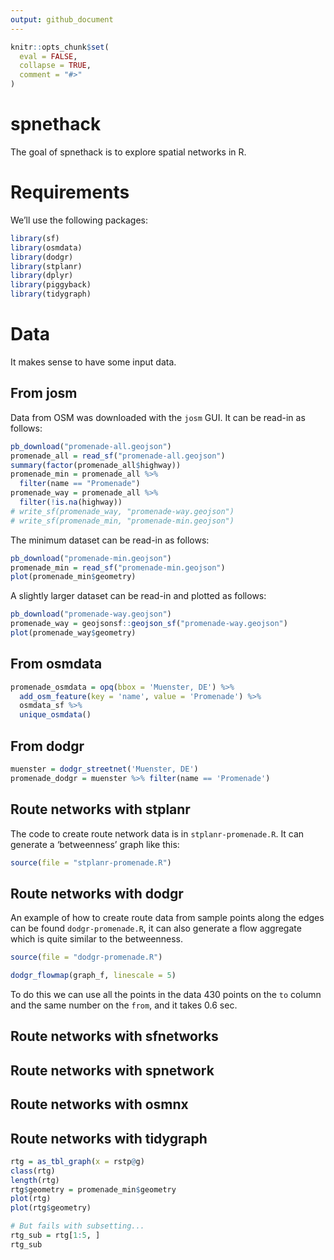 ```yaml
---
output: github_document
---
```


<!-- README.md is generated from README.Rmd. Please edit that file -->

```r
knitr::opts_chunk$set(
  eval = FALSE,
  collapse = TRUE,
  comment = "#>"
)
```

# spnethack

The goal of spnethack is to explore spatial networks in R.

# Requirements

We'll use the following packages:

```r
library(sf)
library(osmdata)
library(dodgr)
library(stplanr)
library(dplyr)
library(piggyback)
library(tidygraph)
```


# Data

It makes sense to have some input data.

## From josm

Data from OSM was downloaded with the `josm` GUI.
It can be read-in as follows:

```r
pb_download("promenade-all.geojson")
promenade_all = read_sf("promenade-all.geojson")
summary(factor(promenade_all$highway))
promenade_min = promenade_all %>% 
  filter(name == "Promenade")
promenade_way = promenade_all %>% 
  filter(!is.na(highway))
# write_sf(promenade_way, "promenade-way.geojson")
# write_sf(promenade_min, "promenade-min.geojson")
```

The minimum dataset can be read-in as follows:

```r
pb_download("promenade-min.geojson")
promenade_min = read_sf("promenade-min.geojson")
plot(promenade_min$geometry)
```

A slightly larger dataset can be read-in and plotted as follows:

```r
pb_download("promenade-way.geojson")
promenade_way = geojsonsf::geojson_sf("promenade-way.geojson")
plot(promenade_way$geometry)
```

## From osmdata 

```r
promenade_osmdata = opq(bbox = 'Muenster, DE') %>% 
  add_osm_feature(key = 'name', value = 'Promenade') %>% 
  osmdata_sf %>% 
  unique_osmdata()
```

## From dodgr

```r
muenster = dodgr_streetnet('Muenster, DE')
promenade_dodgr = muenster %>% filter(name == 'Promenade')
```

## Route networks with stplanr

The code to create route network data is in `stplanr-promenade.R`.
It can generate a 'betweenness' graph like this:

```r
source(file = "stplanr-promenade.R")
```

## Route networks with dodgr

An example of how to create route data from sample points along the edges can be found `dodgr-promenade.R`, it can also generate a flow aggregate which is quite similar to the betweenness.

```r
source(file = "dodgr-promenade.R")

dodgr_flowmap(graph_f, linescale = 5)
```

To do this we can use all the points in the data 430 points on the `to` column and the same number on the `from`, and it takes 0.6 sec.


## Route networks with sfnetworks


## Route networks with spnetwork


## Route networks with osmnx


## Route networks with tidygraph

```r
rtg = as_tbl_graph(x = rstp@g)
class(rtg)
length(rtg)
rtg$geometry = promenade_min$geometry
plot(rtg)
plot(rtg$geometry)

# But fails with subsetting...
rtg_sub = rtg[1:5, ]
rtg_sub
```


